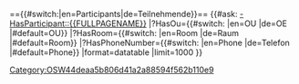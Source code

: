 =={{#switch:{{USERLANGUAGECODE}}|en=Participants|de=Teilnehmende}}==
{{#ask: [[Category:OSW44deaa5b806d41a2a88594f562b110e9]][[-HasParticipant::{{FULLPAGENAME}}]]
|?HasOu={{#switch: {{USERLANGUAGECODE}} |en=OU |de=OE |#default=OU}}
|?HasRoom={{#switch: {{USERLANGUAGECODE}} |en=Room |de=Raum |#default=Room}}
|?HasPhoneNumber={{#switch: {{USERLANGUAGECODE}} |en=Phone |de=Telefon |#default=Phone}}
|format=datatable
|limit=1000
}}